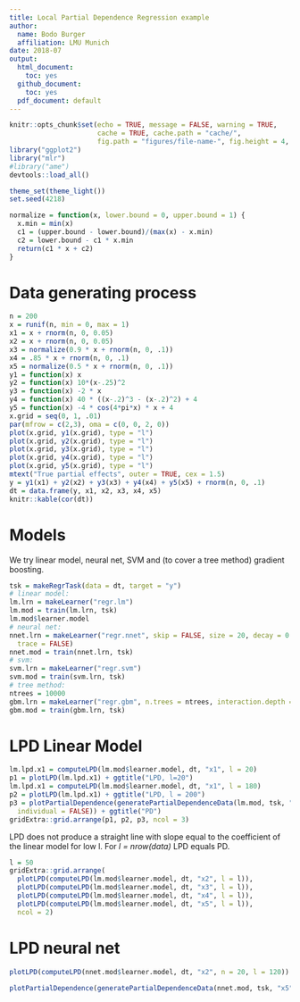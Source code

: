 ```yaml
---
title: Local Partial Dependence Regression example
author: 
  name: Bodo Burger
  affiliation: LMU Munich
date: 2018-07
output:
  html_document: 
    toc: yes
  github_document:
    toc: yes
  pdf_document: default
---
```


```r
knitr::opts_chunk$set(echo = TRUE, message = FALSE, warning = TRUE,
                      cache = TRUE, cache.path = "cache/",
                      fig.path = "figures/file-name-", fig.height = 4, fig.width = 5)
library("ggplot2")
library("mlr")
#library("ame")
devtools::load_all()

theme_set(theme_light())
set.seed(4218)

normalize = function(x, lower.bound = 0, upper.bound = 1) {
  x.min = min(x)
  c1 = (upper.bound - lower.bound)/(max(x) - x.min)
  c2 = lower.bound - c1 * x.min
  return(c1 * x + c2)
}
```

# Data generating process

```r
n = 200
x = runif(n, min = 0, max = 1)
x1 = x + rnorm(n, 0, 0.05)
x2 = x + rnorm(n, 0, 0.05)
x3 = normalize(0.9 * x + rnorm(n, 0, .1))
x4 = .85 * x + rnorm(n, 0, .1)
x5 = normalize(0.5 * x + rnorm(n, 0, .1))
y1 = function(x) x
y2 = function(x) 10*(x-.25)^2
y3 = function(x) -2 * x
y4 = function(x) 40 * ((x-.2)^3 - (x-.2)^2) + 4
y5 = function(x) -4 * cos(4*pi*x) * x + 4
x.grid = seq(0, 1, .01)
par(mfrow = c(2,3), oma = c(0, 0, 2, 0))
plot(x.grid, y1(x.grid), type = "l")
plot(x.grid, y2(x.grid), type = "l")
plot(x.grid, y3(x.grid), type = "l")
plot(x.grid, y4(x.grid), type = "l")
plot(x.grid, y5(x.grid), type = "l")
mtext("True partial effects", outer = TRUE, cex = 1.5)
y = y1(x1) + y2(x2) + y3(x3) + y4(x4) + y5(x5) + rnorm(n, 0, .1)
dt = data.frame(y, x1, x2, x3, x4, x5)
knitr::kable(cor(dt))
```

# Models

We try linear model, neural net, SVM and (to cover a tree method) gradient boosting.

```r
tsk = makeRegrTask(data = dt, target = "y")
# linear model:
lm.lrn = makeLearner("regr.lm")
lm.mod = train(lm.lrn, tsk)
lm.mod$learner.model
# neural net:
nnet.lrn = makeLearner("regr.nnet", skip = FALSE, size = 20, decay = 0.0001, maxit = 1000,
  trace = FALSE)
nnet.mod = train(nnet.lrn, tsk)
# svm:
svm.lrn = makeLearner("regr.svm")
svm.mod = train(svm.lrn, tsk)
# tree method:
ntrees = 10000
gbm.lrn = makeLearner("regr.gbm", n.trees = ntrees, interaction.depth = 1, shrinkage = .02)
gbm.mod = train(gbm.lrn, tsk)
```

# LPD Linear Model

```r
lm.lpd.x1 = computeLPD(lm.mod$learner.model, dt, "x1", l = 20)
p1 = plotLPD(lm.lpd.x1) + ggtitle("LPD, l=20")
lm.lpd.x1 = computeLPD(lm.mod$learner.model, dt, "x1", l = 180)
p2 = plotLPD(lm.lpd.x1) + ggtitle("LPD, l = 200")
p3 = plotPartialDependence(generatePartialDependenceData(lm.mod, tsk, "x1", n = 20,
  individual = FALSE)) + ggtitle("PD")
gridExtra::grid.arrange(p1, p2, p3, ncol = 3)
```

LPD does not produce a straight line with slope equal to the coefficient of the linear model for low l.
For *l = nrow(data)* LPD equals PD.

```r
l = 50
gridExtra::grid.arrange(
  plotLPD(computeLPD(lm.mod$learner.model, dt, "x2", l = l)),
  plotLPD(computeLPD(lm.mod$learner.model, dt, "x3", l = l)),
  plotLPD(computeLPD(lm.mod$learner.model, dt, "x4", l = l)),
  plotLPD(computeLPD(lm.mod$learner.model, dt, "x5", l = l)),
  ncol = 2)
```

# LPD neural net

```r
plotLPD(computeLPD(nnet.mod$learner.model, dt, "x2", n = 20, l = 120))

plotPartialDependence(generatePartialDependenceData(nnet.mod, tsk, "x5", n = 20))

```

